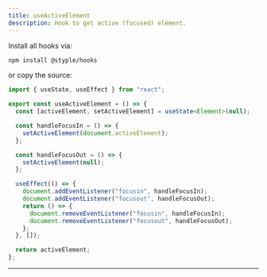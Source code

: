```yaml
---
title: useActiveElement
description: Hook to get active (focused) element.
---
```


Install all hooks via:

```bash 
npm install @styple/hooks
```

or copy the source:

```ts line=3-24
import { useState, useEffect } from "react";

export const useActiveElement = () => {
  const [activeElement, setActiveElement] = useState<Element>(null);

  const handleFocusIn = () => {
    setActiveElement(document.activeElement);
  };

  const handleFocusOut = () => {
    setActiveElement(null);
  };

  useEffect(() => {
    document.addEventListener("focusin", handleFocusIn);
    document.addEventListener("focusout", handleFocusOut);
    return () => {
      document.removeEventListener("focusin", handleFocusIn);
      document.removeEventListener("focusout", handleFocusOut);
    };
  }, []);

  return activeElement;
};
```

---